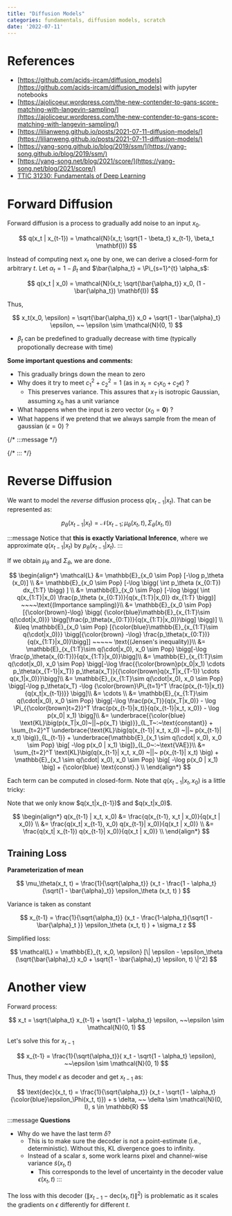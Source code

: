 ```yaml
---
title: "Diffusion Models"
categories: fundamentals, diffusion models, scratch
date: '2022-07-11'
---
```

# References
- [https://github.com/acids-ircam/diffusion_models](https://github.com/acids-ircam/diffusion_models) with jupyter notebooks 
- [https://ajolicoeur.wordpress.com/the-new-contender-to-gans-score-matching-with-langevin-sampling/](https://ajolicoeur.wordpress.com/the-new-contender-to-gans-score-matching-with-langevin-sampling/)
- [https://lilianweng.github.io/posts/2021-07-11-diffusion-models/](https://lilianweng.github.io/posts/2021-07-11-diffusion-models/)
- [https://yang-song.github.io/blog/2019/ssm/](https://yang-song.github.io/blog/2019/ssm/)
- [https://yang-song.net/blog/2021/score/](https://yang-song.net/blog/2021/score/)
- [TTIC 31230: Fundamentals of Deep Learning](https://mcallester.github.io/ttic-31230/)

# Forward Diffusion
Forward diffusion is a process to gradually add noise to an input $x_0$.

$$
q(x_t | x_{t-1}) = \mathcal{N}(x_t; \sqrt{1 - \beta_t} x_{t-1}, \beta_t \mathbf{I})
$$

Instead of computing next $x_t$ one by one, we can derive a closed-form for arbitrary $t$.
Let $\alpha_t = 1 - \beta_t$ and $\bar{\alpha_t} = \Pi_{s=1}^{t} \alpha_s$:

$$
q(x_t | x_0) = \mathcal{N}(x_t; \sqrt{\bar{\alpha_t}} x_0, (1 - \bar{\alpha_t}) \mathbf{I})
$$

Thus,

$$
x_t(x_0, \epsilon) = \sqrt{\bar{\alpha_t}} x_0 + \sqrt{1 - \bar{\alpha}_t} \epsilon, ~~ \epsilon \sim \mathcal{N}(0, 1)
$$

- $\beta_t$ can be predefined to gradually decrease with time (typically propotionally decrease with time)

**Some important questions and comments:**
- This gradually brings down the mean to zero
- Why does it try to meet $c_1^2 + c_2^2 = 1$ (as in $x_t = c_1 x_0 + c_2 \epsilon$) ?
  - This preserves variance. This assures that $x_T$ is isotropic Gaussian, assuming $x_0$ has a unit variance
- What happens when the input is zero vector ($x_0 = \mathbf{0}$) ?
- What happens if we pretend that we always sample from the mean of gaussian ($\epsilon = 0$) ?

{/* :::message */}

{/* ::: */}

# Reverse Diffusion
We want to model the *reverse* diffusion process $q(x_{t-1}|x_t)$. That can be represented as:

$$
p_\theta(x_{t-1}| x_t) = \mathcal{N}(x_{t-1}; \mu_\theta(x_t, t), \Sigma_\theta(x_t, t))
$$

:::message
Notice that **this is exactly Variational Inference**, where we approximate $q(x_{t-1}|x_t)$ by $p_\theta(x_{t-1}|x_t)$.
:::

If we obtain $\mu_\theta$ and $\Sigma_\theta$, we are done.

$$
\begin{align*}
\mathcal{L} &= \mathbb{E}_{x_0 \sim Pop} [-\log p_\theta (x_0)] \\
            &= \mathbb{E}_{x_0 \sim Pop} [-\log \bigg( \int p_\theta (x_{0:T}) dx_{1:T} \bigg) ] \\
            &= \mathbb{E}_{x_0 \sim Pop} [-\log \bigg( \int q(x_{1:T}|x_0) \frac{p_\theta (x_{0:T})}{q(x_{1:T}|x_0)} dx_{1:T} \bigg)] ~~~~\text{(Importance sampling)}\\
            &= \mathbb{E}_{x_0 \sim Pop} [{\color{brown}-\log} \bigg( {\color{blue}\mathbb{E}_{x_{1:T}\sim q(\cdot|x_0)}} \bigg[\frac{p_\theta(x_{0:T})}{q(x_{1:T}|x_0)}\bigg] \bigg)] \\
            &\leq \mathbb{E}_{x_0 \sim Pop} [{\color{blue}\mathbb{E}_{x_{1:T}\sim q(\cdot|x_0)}} \bigg[{\color{brown} -\log} \frac{p_\theta(x_{0:T})}{q(x_{1:T}|x_0)}\bigg]] ~~~~~ \text{(Jensen's inequality)}\\
            &= \mathbb{E}_{x_{1:T}\sim q(\cdot|x_0), x_0 \sim Pop} \bigg[-\log \frac{p_\theta(x_{0:T})}{q(x_{1:T}|x_0)}\bigg]\\
            &= \mathbb{E}_{x_{1:T}\sim q(\cdot|x_0), x_0 \sim Pop} \bigg[-\log \frac{{\color{brown}p(x_0|x_1) \cdots p_\theta(x_{T-1}|x_T)} p_\theta(x_T)}{{\color{brown}q(x_T|x_{T-1}) \cdots q(x_1|x_0)}}\bigg]\\
            &= \mathbb{E}_{x_{1:T}\sim q(\cdot|x_0), x_0 \sim Pop} \bigg[-\log p_\theta(x_T) -\log {\color{brown}\Pi_{t=1}^T \frac{p(x_{t-1}|x_t)}{q(x_t|x_{t-1})}} \bigg]\\
            &= \cdots \\
            &= \mathbb{E}_{x_{1:T}\sim q(\cdot|x_0), x_0 \sim Pop} \bigg[-\log \frac{p(x_T)}{q(x_T|x_0)} - \log \Pi_{{\color{brown}t=2}}^T \frac{p(x_{t-1}|x_t)}{q(x_{t-1}|x_t, x_0)} - \log p(x_0| x_1) \bigg]\\
            &= \underbrace{{\color{blue} \text{KL}\big(p(x_T|x_0)~||~p(x_T) \big)}}_{L_T~:~\text{constant}} + \sum_{t=2}^T \underbrace{\text{KL}\big(q(x_{t-1}| x_t, x_0) ~||~ p(x_{t-1}| x_t) \big)}_{L_{t-1}} + \underbrace{\mathbb{E}_{x_1 \sim q(\cdot| x_0), x_0 \sim Pop} \big[ -\log p(x_0 | x_1) \big]}_{L_0~:~\text{VAE}}\\
            &= \sum_{t=2}^T \text{KL}\big(q(x_{t-1}| x_t, x_0) ~||~ p(x_{t-1}| x_t) \big) + \mathbb{E}_{x_1 \sim q(\cdot| x_0), x_0 \sim Pop} \big[ -\log p(x_0 | x_1) \big] + {\color{blue} \text{const}.} \\
\end{align*}
$$

Each term can be computed in closed-form.
Note that $q(x_{t-1}|x_t, x_0)$ is a little tricky:

<Collapse title="Conditional probability of a reverse step">
Note that we only know $q(x_t|x_{t-1})$ and $q(x_t|x_0)$.

$$
\begin{align*}
q(x_{t-1} | x_t, x_0) &= \frac{q(x_{t-1}, x_t | x_0)}{q(x_t | x_0)} \\
 &= \frac{q(x_t| x_{t-1}, x_0) q(x_{t-1}| x_0)}{q(x_t | x_0)} \\
 &= \frac{q(x_t| x_{t-1}) q(x_{t-1}| x_0)}{q(x_t | x_0)} \\
\end{align*}
$$
</Collapse>

## Training Loss

**Parameterization of mean**

$$
\mu_\theta(x_t, t) = \frac{1}{\sqrt{\alpha_t}} (x_t - \frac{1 - \alpha_t}{\sqrt{1 - \bar{\alpha}_t}} \epsilon_\theta (x_t, t) )
$$

Variance is taken as constant

$$
x_{t-1} = \frac{1}{\sqrt{\alpha_t}} (x_t - \frac{1-\alpha_t}{\sqrt{1 - \bar{\alpha}_t }} \epsilon_\theta (x_t, t) ) + \sigma_t z
$$

Simplified loss:

$$
\mathcal{L} = \mathbb{E}_{t, x_0, \epsilon} [\| \epsilon - \epsilon_\theta (\sqrt{\bar{\alpha}_t} x_0 + \sqrt{1 - \bar{\alpha}_t} \epsilon, t) \|^2]
$$

# Another view

Forward process:


$$
x_t = \sqrt{\alpha_t} x_{t-1} + \sqrt{1 - \alpha_t} \epsilon, ~~\epsilon \sim \mathcal{N}(0, 1)
$$

Let's solve this for $x_{t-1}$

$$
x_{t-1} = \frac{1}{\sqrt{\alpha_t}}( x_t - \sqrt{1 - \alpha_t} \epsilon), ~~\epsilon \sim \mathcal{N}(0, 1)
$$

Thus, they model $\epsilon$ as decoder and get $x_{t-1}$ as:

$$
\text{dec}(x_t, t) = \frac{1}{\sqrt{\alpha_t}} (x_t - \sqrt{1 - \alpha_t} {\color{blue}\epsilon_\Phi(x_t, t)}) + s \delta, ~~ \delta \sim \mathcal{N}(0, I), s \in \mathbb{R}
$$

:::message
**Questions**
- Why do we have the last term $\delta$?
  - This is to make sure the decoder is not a point-estimate (i.e., deterministic). Without this, KL divergence goes to infinity.
  - Instead of a scalar $s$, some work learns pixel and channel-wise variance $\tilde{s}(x_t, t)$
    - This corresponds to the level of uncertainty in the decoder value $\epsilon(x_t, t)$
:::

The loss with this decoder ($\|x_{t-1} - \text{dec}(x_t, t)\|^2$) is problematic as it scales the gradients on $\epsilon$ differently for different $t$.
